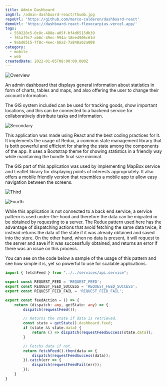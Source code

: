 ```yaml
---
title: Admin Dashboard
imgUrl: /admin-dashboard-react/thumb.jpg
repoUrl: 'https://github.com/marco-calderon/dashboard-react'
demoUrl: 'https://dashboard-react-flexocarpius.vercel.app/'
tags:
  - 550220c5-0c8c-488e-a05f-bf4d6515db39
  - f61af9c7-ab6c-49ec-994a-18ee4906c61d
  - 9abd6515-7f8c-4eec-b6a2-7a848a62a008
category:
  - mobile
  - web
createdDate: 2022-01-05T08:00:00.000Z
---
```


![Overview](/admin-dashboard-react/1.jpg)

An admin dashboard that displays general information about statistics in form of charts, tables and maps, and also offering the user to change their account information.

The GIS system included can be used for tracking goods, show important locations, and this can be connected to a backend service for collaboratively distribute tasks and information.

![Secondary](/admin-dashboard-react/2.jpg)

This application was made using React and the best coding practices for it. It implements the usage of Redux, a common state management library that is both powerful and efficient for sharing the state among the components of the app. It uses a Bootstrap theme for showing statistics in a friendly way while maintaining the bundle final size minimal.

The GIS part of this application was used by implementing MapBox service and Leaflet library for displaying points of interests appropriately. It also offers a mobile friendly version that resembles a mobile app to allow easy navigation between the screens.

![Third](/admin-dashboard-react/3.jpg)

![Fourth](/admin-dashboard-react/4.jpg)

While this application is not connected to a back end service, a service pattern is used under-the-hood and therefore the data can be migrated or be obtained by requesting to a server. The Redux pattern used here has the advantage of dispatching actions that avoid fetching the same data twice, it instead returns the data of the state if it was already obtained and saved into the store. On the other hand, when no data is present, it will request to the server and save if it was successfully obtained, and returns an error if there was an issue on this process.

You can see on the code below a sample of the usage of this pattern and see how simple it is, yet so powerful to use for scalable applications.

```typescript
import { fetchFeed } from "../../services/api.service";

export const REQUEST_FEED = 'REQUEST_FEED';
export const REQUEST_FEED_SUCCESS = 'REQUEST_FEED_SUCCESS';
export const REQUEST_FEED_FAIL = 'REQUEST_FEED_FAIL';

export const feedAction = () => {
    return (dispatch: any, getState: any) => {
        dispatch(requestFeed());

        // Returns the state if data is retrieved.
        const state = getState().dashboard.feed;
        if (state && state.data) {
            return () => dispatch(requestFeedSuccess(state.data));
        }

        // Fetchs data if not.
        return fetchFeed().then(data => {
            dispatch(requestFeedSuccess(data));
        }).catch(err => {
            dispatch(requestFeedFail(err));
        });
    }
}
```
